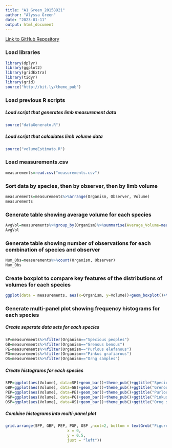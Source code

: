 ```yaml
---
title: "A1_Green_20158921"
author: "Alyssa Green"
date: "2023-01-11"
output: html_document
---
```

[Link to GitHub Repository](https://github.com/alyssagreen02/BIOL432_Assignment1)

### Load libraries
```r
library(dplyr)
library(ggplot2)
library(gridExtra)
library(tidyr)
library(grid)
source("http://bit.ly/theme_pub")
```

### Load previous R scripts
##### Load script that generates limb measurement data
```r
source("dataGenerato.R")
```

##### Load script that calculates limb volume data
```r
source("volumeEstimato.R")
```

### Load measurements.csv
```r
measurements=read.csv("measurements.csv")
```

### Sort data by species, then by observer, then by limb volume
```r
measurements=measurements%>%arrange(Organism, Observer, Volume)
measurements
```

### Generate table showing average volume for each species
```r
AvgVol=measurements%>%group_by(Organism)%>%summarise(Average_Volume=mean(Volume))
AvgVol
```

### Generate table showing number of observations for each combination of species and observer
```r
Num_Obs=measurements%>%count(Organism, Observer)
Num_Obs
```

### Create boxplot to compare key features of the distributions of volumes for each species
```r
ggplot(data = measurements, aes(x=Organism, y=Volume))+geom_boxplot()+theme_pub()+ labs(caption = "Figure 1: Box plot of volume distributions for species")+theme(plot.caption = element_text(hjust=0))
```

### Generate multi-panel plot showing frequency histograms for each species
##### Create seperate data sets for each species
```r
SP=measurements%>%filter(Organism=="Specious peoples")
GB=measurements%>%filter(Organism=="Grenous benous")
PE=measurements%>%filter(Organism=="Purlous elefanous")
PG=measurements%>%filter(Organism=="Pinkus grafiarous")
OS=measurements%>%filter(Organism=="Orng samples")
```

##### Create histograms for each species
```r
SPP=ggplot(aes(Volume), data=SP)+geom_bar()+theme_pub()+ggtitle("Specious peoples")
GBP=ggplot(aes(Volume), data=GB)+geom_bar()+theme_pub()+ggtitle("Grenous benous")
PEP=ggplot(aes(Volume), data=PE)+geom_bar()+theme_pub()+ggtitle("Purlous elefanous")
PGP=ggplot(aes(Volume), data=PG)+geom_bar()+theme_pub()+ggtitle("Pinkus grafiarous")
OSP=ggplot(aes(Volume), data=OS)+geom_bar()+theme_pub()+ggtitle("Orng samples")
```

##### Combine histograms into multi-panel plot
```r
grid.arrange(SPP, GBP, PEP, PGP, OSP ,ncol=2, bottom = textGrob("Figure 2: Frequency histograms for each species",
                           x = 0,
                           y = 0.5,
                           just = "left"))
```


